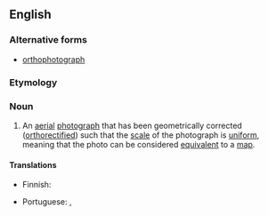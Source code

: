 ==English==

===Alternative forms===
* [[orthophotograph]]

===Etymology===
{{prefix|en|ortho|photo}}

===Noun===
{{en-noun}}
{{wikipedia}}

# An [[aerial]] [[photograph]] that has been geometrically corrected ([[orthorectified]]) such that the [[scale]] of the photograph is [[uniform]], meaning that the photo can be considered [[equivalent]] to a [[map]].

====Translations====
{{trans-top|geometrically corrected aerial photograph}}
* Finnish: {{t|fi|ortokuva}}
{{trans-mid}}
* Portuguese: {{t|pt|ortofoto|f}}, {{t|pt|ortofotografia|f}}
{{trans-bottom}}